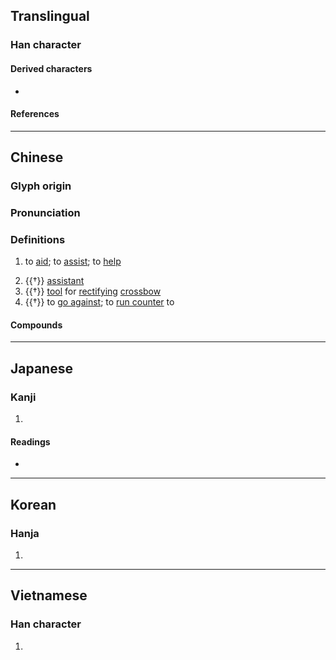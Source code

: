 {{also|弻}}
{{character info/new}}
==Translingual==

===Han character===
{{Han char|rn=57|rad=弓|as=09|sn=12|four=17227|canj=NMAN|ids=⿲弓百弓}}

====Derived characters====
* {{l|mul|[[𫓎]], [[𩅭]]}}

====References====
{{Han ref|kx=0360.080|dkj=09826|dj=0677.030|hdz=20999.130|uh=5F3C}}

----

==Chinese==
{{zh-forms|alt=弻}}

===Glyph origin===
{{Han etym}}

===Pronunciation===
{{zh-pron
|m=bì
|c=bat6
|mn=pi̍t
|mc=y
|oc=y
|cat=
}}

===Definitions===
{{zh-hanzi}}

# {{lb|zh|literary}} to [[aid]]; to [[assist]]; to [[help]]
# {{†}} [[assistant]]
# {{†}} [[tool]] for [[rectifying]] [[crossbow]]
# {{†}} to [[go against]]; to [[run counter]] to

====Compounds====
{{zh-der|宥弼|弼馬溫|弼針|弼違|弼教|弼亮|左輔右弼|弼士|方弼|明刑弼教|良弼|輔弼之勛|輔弼}}

----

==Japanese==

===Kanji===
{{ja-kanji|grade=|rs=弓09}}

# {{rfdef|ja|sort=弓09}}

====Readings====
* {{ja-readings|on=ひつ|kun=たす-ける,ゆだめ,すけ}}

----

==Korean==

===Hanja===
{{ko-hanja|hangeul=필|eumhun=|rv=pil|mr=p'il|y=phil}}

# {{rfdef|ko|sort=弓09}}

----

==Vietnamese==

===Han character===
{{vi-hantu|[[bặt]], [[bậc]], [[bật]], [[bằn]]|rs=弓09}}

# {{rfdef|vi|sort=弓09}}